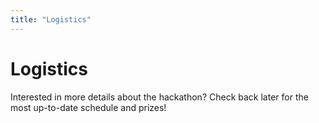 ```yaml
---
title: "Logistics"
---
```


# Logistics

Interested in more details about the hackathon? Check back later for the most up-to-date schedule and prizes!
